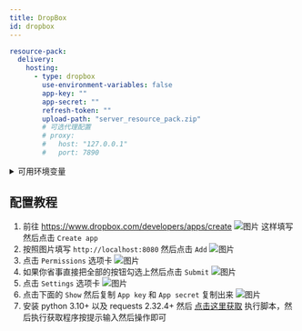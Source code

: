 ```yaml
---
title: DropBox
id: dropbox
---
```


```yaml
resource-pack:
  delivery:
    hosting:
      - type: dropbox
        use-environment-variables: false
        app-key: ""
        app-secret: ""
        refresh-token: ""
        upload-path: "server_resource_pack.zip"
        # 可选代理配置
        # proxy:
        #   host: "127.0.0.1"
        #   port: 7890
```

<details>
  <summary>可用环境变量</summary>
  - CE_DROPBOX_APP_KEY
  - CE_DROPBOX_APP_SECRET
  - CE_DROPBOX_REFRESH_TOKEN
</details>

## 配置教程

1. 前往 https://www.dropbox.com/developers/apps/create
   ![图片](/img/i18n/zh-Hans/host/dropbox-1.png)
   这样填写然后点击 `Create app`
2. 按照图片填写 `http://localhost:8080` 然后点击 `Add`
   ![图片](/img/i18n/zh-Hans/host/dropbox-2.png)
3. 点击 `Permissions` 选项卡
   ![图片](/img/i18n/zh-Hans/host/dropbox-3.png)
4. 如果你省事直接把全部的按钮勾选上然后点击 `Submit`
   ![图片](/img/i18n/zh-Hans/host/dropbox-4.png)
5. 点击 `Settings` 选项卡
   ![图片](/img/i18n/zh-Hans/host/dropbox-5.png)
6. 点击下面的 `Show` 然后复制 `App key` 和 `App secret` 复制出来
   ![图片](/img/i18n/zh-Hans/host/dropbox-6.png)
7. 安装 python 3.10+ 以及 requests 2.32.4+ 然后 [点击这里获取](/file/i18n/zh-Hans/dropbox-onedrive.py) 执行脚本，然后执行获取程序按提示输入然后操作即可
